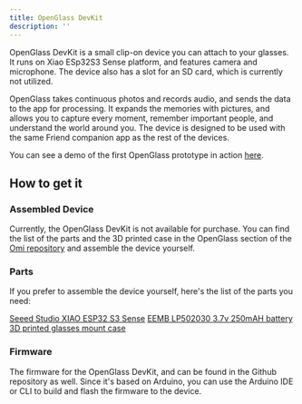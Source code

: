 ```yaml
---
title: OpenGlass DevKit
description: ''
---
```


OpenGlass DevKit is a small clip-on device you can attach to your glasses. It runs on Xiao ESp32S3 Sense platform, and features camera and microphone. The device also has a slot for an SD card, which is currently not utilized.

OpenGlass takes continuous photos and records audio, and sends the data to the app for processing. It expands the memories with pictures, and allows you to capture every moment, remember important people, and understand the world around you. The device is designed to be used with the same Friend companion app as the rest of the devices.

You can see a demo of the first OpenGlass prototype in action [here](https://youtu.be/DsM_-c2e1ew).

## How to get it

### Assembled Device

Currently, the OpenGlass DevKit is not available for purchase. You can find the list of the parts and the 3D printed case in the OpenGlass section of the [Omi repository](https://github.com/BasedHardware/Omi/tree/main/OpenGlass) and assemble the device yourself.

### Parts

If you prefer to assemble the device yourself, here's the list of the parts you need:

[Seeed Studio XIAO ESP32 S3 Sense](https://www.amazon.com/dp/B0C69FFVHH/ref=dp_iou_view_item?ie=UTF8&psc=1)
[EEMB LP502030 3.7v 250mAH battery](https://www.amazon.com/EEMB-Battery-Rechargeable-Lithium-Connector/dp/B08VRZTHDL)
[3D printed glasses mount case](https://storage.googleapis.com/scott-misc/openglass_case.stl)

### Firmware

The firmware for the OpenGlass DevKit, and can be found in the Github repository as well. Since it's based on Arduino, you can use the Arduino IDE or CLI to build and flash the firmware to the device.